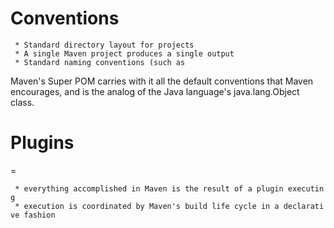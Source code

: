= Conventions =
  * Standard directory layout for projects
  * A single Maven project produces a single output
  * Standard naming conventions (such as {{{commons-logging-1.2.jar}}}

Maven's Super POM carries with it all the default conventions that Maven encourages, and is the analog of the Java language's java.lang.Object class.

= Plugins ==
  * everything accomplished in Maven is the result of a plugin executing
  * execution is coordinated by Maven's build life cycle in a declarative fashion